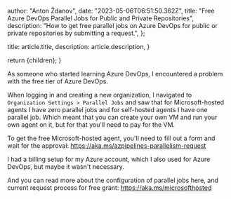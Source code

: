 
  author: "Anton Ždanov",
  date: "2023-05-06T06:51:50.362Z",
  title: "Free Azure DevOps Parallel Jobs for Public and Private Repositories",
  description:
    "How to get free parallel jobs on Azure DevOps for public or private repositories by submitting a request.",
};

  title: article.title,
  description: article.description,
}

  return <ArticleLayout article={article}>{children}</ArticleLayout>;
}

As someone who started learning Azure DevOps, I encountered a problem with the free tier of Azure DevOps.

When logging in and creating a new organization, I navigated to `Organization Settings > Parallel Jobs` and saw that
for Microsoft-hosted agents I have zero parallel jobs and for self-hosted agents I have one parallel job.
Which meant that you can create your own VM and run your own agent on it, but for that you'll need to pay for the VM.

To get the free Microsoft-hosted agent, you'll need to fill out a form and wait for the approval: https://aka.ms/azpipelines-parallelism-request

I had a billing setup for my Azure account, which I also used for Azure DevOps, but maybe it wasn't necessary.

And you can read more about the configuration of parallel jobs here, and current request process for free grant: https://aka.ms/microsofthosted
